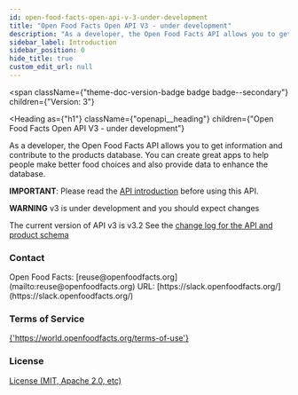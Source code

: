 ```yaml
---
id: open-food-facts-open-api-v-3-under-development
title: "Open Food Facts Open API V3 - under development"
description: "As a developer, the Open Food Facts API allows you to get information"
sidebar_label: Introduction
sidebar_position: 0
hide_title: true
custom_edit_url: null
---
```



<span
  className={"theme-doc-version-badge badge badge--secondary"}
  children={"Version: 3"}
>
</span>

<Heading
  as={"h1"}
  className={"openapi__heading"}
  children={"Open Food Facts Open API V3 - under development"}
>
</Heading>



As a developer, the Open Food Facts API allows you to get information
and contribute to the products database. You can create great apps to
help people make better food choices and also provide data to enhance the database.

**IMPORTANT**: Please read the [API introduction](https://openfoodfacts.github.io/openfoodfacts-server/api/) before using this API.

**WARNING** v3 is under development and you should expect changes

The current version of API v3 is v3.2
See the [change log for the API and product schema](../ref-api-and-product-schema-change-log.md)


<div
  style={{"display":"flex","flexDirection":"column","marginBottom":"var(--ifm-paragraph-margin-bottom)"}}
>
  <h3
    style={{"marginBottom":"0.25rem"}}
  >
    Contact
  </h3><span>
    Open Food Facts: [reuse@openfoodfacts.org](mailto:reuse@openfoodfacts.org)
  </span><span>
    URL: [https://slack.openfoodfacts.org/](https://slack.openfoodfacts.org/)
  </span>
</div><div
  style={{"marginBottom":"var(--ifm-paragraph-margin-bottom)"}}
>
  <h3
    style={{"marginBottom":"0.25rem"}}
  >
    Terms of Service
  </h3><a
    href={"https://world.openfoodfacts.org/terms-of-use"}
  >
    {'https://world.openfoodfacts.org/terms-of-use'}
  </a>
</div><div
  style={{"marginBottom":"var(--ifm-paragraph-margin-bottom)"}}
>
  <h3
    style={{"marginBottom":"0.25rem"}}
  >
    License
  </h3><a
    href={"https://opendatacommons.org/licenses/odbl/summary/index.html"}
  >
    License (MIT, Apache 2.0, etc)
  </a>
</div>
      